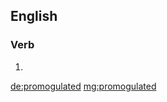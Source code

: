 ==English==

===Verb===
{{head|en|verb form}}

# {{en-past of|promogulate}}

[[de:promogulated]]
[[mg:promogulated]]